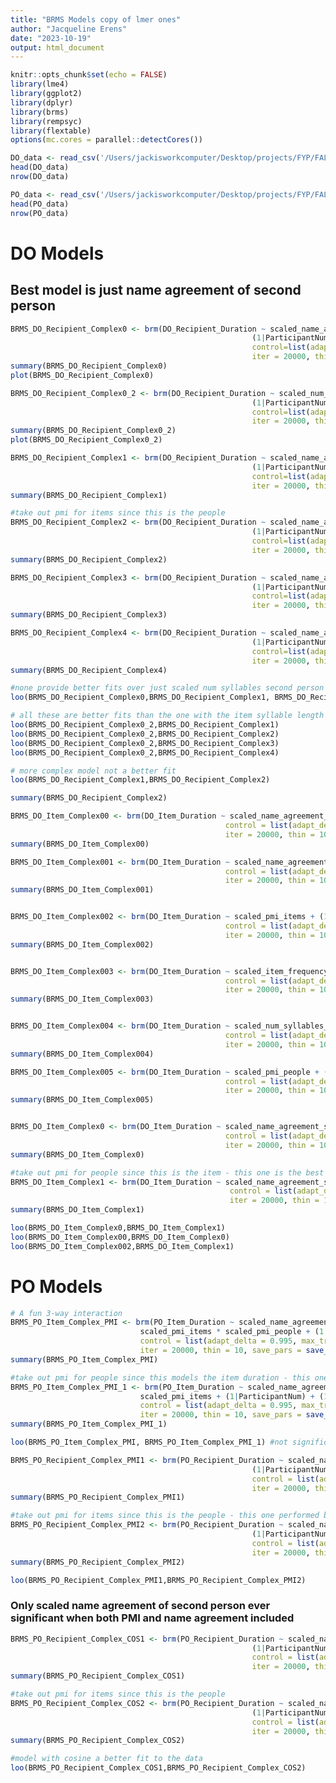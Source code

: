 ```yaml
---
title: "BRMS Models copy of lmer ones"
author: "Jacqueline Erens"
date: "2023-10-19"
output: html_document
---
```


```r
knitr::opts_chunk$set(echo = FALSE)
library(lme4)
library(ggplot2)
library(dplyr)
library(brms)
library(rempsyc)
library(flextable)
options(mc.cores = parallel::detectCores())
```

```r
DO_data <- read_csv('/Users/jackisworkcomputer/Desktop/projects/FYP/FALL2023_DATIVE_ANALYSIS/Timing/transformed_data/data_DO_with_durations.csv')
head(DO_data)
nrow(DO_data)

PO_data <- read_csv('/Users/jackisworkcomputer/Desktop/projects/FYP/FALL2023_DATIVE_ANALYSIS/Timing/transformed_data/data_PO_with_durations.csv')
head(PO_data)
nrow(PO_data)
```


# DO Models
## Best model is just name agreement of second person
```r

BRMS_DO_Recipient_Complex0 <- brm(DO_Recipient_Duration ~ scaled_name_agreement_second_person + 
                                                      (1|ParticipantNum) + (1|Anchor), 
                                                      control=list(adapt_delta=0.995, max_treedepth=15),
                                                      iter = 20000, thin = 10, save_pars = save_pars(all = TRUE), data = DO_data)
summary(BRMS_DO_Recipient_Complex0)
plot(BRMS_DO_Recipient_Complex0)

BRMS_DO_Recipient_Complex0_2 <- brm(DO_Recipient_Duration ~ scaled_num_syllables_item + 
                                                      (1|ParticipantNum) + (1|Anchor),
                                                      control=list(adapt_delta=0.995, max_treedepth=15),
                                                      iter = 20000, thin = 10, save_pars = save_pars(all = TRUE), data = DO_data)
summary(BRMS_DO_Recipient_Complex0_2)
plot(BRMS_DO_Recipient_Complex0_2)

BRMS_DO_Recipient_Complex1 <- brm(DO_Recipient_Duration ~ scaled_name_agreement_second_person * scaled_pmi_people * scaled_pmi_items + 
                                                      (1|ParticipantNum) + (1|Anchor), 
                                                      control=list(adapt_delta=0.995, max_treedepth=15),
                                                      iter = 20000, thin = 10, save_pars = save_pars(all = TRUE), data = DO_data)
summary(BRMS_DO_Recipient_Complex1)

#take out pmi for items since this is the people
BRMS_DO_Recipient_Complex2 <- brm(DO_Recipient_Duration ~ scaled_name_agreement_second_person * scaled_pmi_people + 
                                                      (1|ParticipantNum) + (1|Anchor), 
                                                      control=list(adapt_delta=0.995, max_treedepth=15),
                                                      iter = 20000, thin = 10, save_pars = save_pars(all = TRUE), data = DO_data)
summary(BRMS_DO_Recipient_Complex2)

BRMS_DO_Recipient_Complex3 <- brm(DO_Recipient_Duration ~ scaled_name_agreement_second_person * scaled_pmi_people * scaled_num_syllables_item+ 
                                                      (1|ParticipantNum) + (1|Anchor),
                                                      control=list(adapt_delta=0.995, max_treedepth=15),
                                                      iter = 20000, thin = 10, save_pars = save_pars(all = TRUE),data = DO_data)
summary(BRMS_DO_Recipient_Complex3)

BRMS_DO_Recipient_Complex4 <- brm(DO_Recipient_Duration ~ scaled_name_agreement_second_person * scaled_num_syllables_item + 
                                                      (1|ParticipantNum) + (1|Anchor), 
                                                      control=list(adapt_delta=0.995, max_treedepth=15),
                                                      iter = 20000, thin = 10, save_pars = save_pars(all = TRUE), data = DO_data)
summary(BRMS_DO_Recipient_Complex4)

#none provide better fits over just scaled num syllables second person
loo(BRMS_DO_Recipient_Complex0,BRMS_DO_Recipient_Complex1, BRMS_DO_Recipient_Complex2, BRMS_DO_Recipient_Complex3, BRMS_DO_Recipient_Complex4)

# all these are better fits than the one with the item syllable length included, so dropping that
loo(BRMS_DO_Recipient_Complex0_2,BRMS_DO_Recipient_Complex1)
loo(BRMS_DO_Recipient_Complex0_2,BRMS_DO_Recipient_Complex2)
loo(BRMS_DO_Recipient_Complex0_2,BRMS_DO_Recipient_Complex3)
loo(BRMS_DO_Recipient_Complex0_2,BRMS_DO_Recipient_Complex4)

# more complex model not a better fit
loo(BRMS_DO_Recipient_Complex1,BRMS_DO_Recipient_Complex2)

summary(BRMS_DO_Recipient_Complex2)
```

```r
BRMS_DO_Item_Complex00 <- brm(DO_Item_Duration ~ scaled_name_agreement_second_person + (1|ParticipantNum) + (1|Anchor), 
                                                control = list(adapt_delta = 0.995, max_treedepth = 12),
                                                iter = 20000, thin = 10, save_pars = save_pars(all = TRUE), data = DO_data)
summary(BRMS_DO_Item_Complex00)

BRMS_DO_Item_Complex001 <- brm(DO_Item_Duration ~ scaled_name_agreement_item + (1|ParticipantNum) + (1|Anchor), 
                                                control = list(adapt_delta = 0.995, max_treedepth = 12),
                                                iter = 20000, thin = 10, save_pars = save_pars(all = TRUE), data = DO_data)
summary(BRMS_DO_Item_Complex001)


BRMS_DO_Item_Complex002 <- brm(DO_Item_Duration ~ scaled_pmi_items + (1|ParticipantNum) + (1|Anchor), 
                                                control = list(adapt_delta = 0.995, max_treedepth = 12),
                                                iter = 20000, thin = 10, save_pars = save_pars(all = TRUE), data = DO_data)
summary(BRMS_DO_Item_Complex002)


BRMS_DO_Item_Complex003 <- brm(DO_Item_Duration ~ scaled_item_frequency + (1|ParticipantNum) + (1|Anchor), 
                                                control = list(adapt_delta = 0.995, max_treedepth = 12),
                                                iter = 20000, thin = 10, save_pars = save_pars(all = TRUE), data = DO_data)
summary(BRMS_DO_Item_Complex003)


BRMS_DO_Item_Complex004 <- brm(DO_Item_Duration ~ scaled_num_syllables_item + (1|ParticipantNum) + (1|Anchor), 
                                                control = list(adapt_delta = 0.995, max_treedepth = 12),
                                                iter = 20000, thin = 10, save_pars = save_pars(all = TRUE), data = DO_data)
summary(BRMS_DO_Item_Complex004)

BRMS_DO_Item_Complex005 <- brm(DO_Item_Duration ~ scaled_pmi_people + (1|ParticipantNum) + (1|Anchor), 
                                                control = list(adapt_delta = 0.995, max_treedepth = 12),
                                                iter = 20000, thin = 10, save_pars = save_pars(all = TRUE), data = DO_data)
summary(BRMS_DO_Item_Complex005)


BRMS_DO_Item_Complex0 <- brm(DO_Item_Duration ~ scaled_name_agreement_second_person * scaled_pmi_people * scaled_pmi_items + (1|ParticipantNum) + (1|Anchor), 
                                                control = list(adapt_delta = 0.995, max_treedepth = 12),
                                                iter = 20000, thin = 10, save_pars = save_pars(all = TRUE), data = DO_data)
summary(BRMS_DO_Item_Complex0)

#take out pmi for people since this is the item - this one is the best according to LOO
BRMS_DO_Item_Complex1 <- brm(DO_Item_Duration ~ scaled_name_agreement_second_person * scaled_pmi_items + (1|ParticipantNum) + (1|Anchor), 
                                                 control = list(adapt_delta = 0.995, max_treedepth = 12),
                                                 iter = 20000, thin = 10, save_pars = save_pars(all = TRUE), data = DO_data)
summary(BRMS_DO_Item_Complex1)

loo(BRMS_DO_Item_Complex0,BRMS_DO_Item_Complex1)
loo(BRMS_DO_Item_Complex00,BRMS_DO_Item_Complex0)
loo(BRMS_DO_Item_Complex002,BRMS_DO_Item_Complex1)
```

# PO Models

```r
# A fun 3-way interaction
BRMS_PO_Item_Complex_PMI <- brm(PO_Item_Duration ~ scaled_name_agreement_second_person * 
                             scaled_pmi_items * scaled_pmi_people + (1|ParticipantNum) + (1|Anchor), 
                             control = list(adapt_delta = 0.995, max_treedepth = 12),
                             iter = 20000, thin = 10, save_pars = save_pars(all = TRUE), data = PO_data)
summary(BRMS_PO_Item_Complex_PMI)

#take out pmi for people since this models the item duration - this one performs better than with PMI People in
BRMS_PO_Item_Complex_PMI_1 <- brm(PO_Item_Duration ~ scaled_name_agreement_second_person * 
                             scaled_pmi_items + (1|ParticipantNum) + (1|Anchor), 
                             control = list(adapt_delta = 0.995, max_treedepth = 12),
                             iter = 20000, thin = 10, save_pars = save_pars(all = TRUE), data = PO_data)
summary(BRMS_PO_Item_Complex_PMI_1)

loo(BRMS_PO_Item_Complex_PMI, BRMS_PO_Item_Complex_PMI_1) #not significantly different, so which to use
```


```r

BRMS_PO_Recipient_Complex_PMI1 <- brm(PO_Recipient_Duration ~ scaled_name_agreement_second_person * scaled_pmi_people * scaled_pmi_items + 
                                                      (1|ParticipantNum) + (1|Anchor), 
                                                      control = list(adapt_delta = 0.995, max_treedepth = 12),
                                                      iter = 20000, thin = 10, save_pars = save_pars(all = TRUE), data = PO_data)
summary(BRMS_PO_Recipient_Complex_PMI1)

#take out pmi for items since this is the people - this one performed better on LOO
BRMS_PO_Recipient_Complex_PMI2 <- brm(PO_Recipient_Duration ~ scaled_name_agreement_second_person * scaled_pmi_people + 
                                                      (1|ParticipantNum) + (1|Anchor), 
                                                      control = list(adapt_delta = 0.995, max_treedepth = 12),
                                                      iter = 20000, thin = 10, save_pars = save_pars(all = TRUE), data = PO_data)
summary(BRMS_PO_Recipient_Complex_PMI2)

loo(BRMS_PO_Recipient_Complex_PMI1,BRMS_PO_Recipient_Complex_PMI2)
```

### Only scaled name agreement of second person ever significant when both PMI and name agreement included ###

```r

BRMS_PO_Recipient_Complex_COS1 <- brm(PO_Recipient_Duration ~ scaled_name_agreement_second_person * scaled_cosine_people + 
                                                      (1|ParticipantNum) + (1|Anchor),
                                                      control = list(adapt_delta = 0.995, max_treedepth = 12),
                                                      iter = 20000, thin = 10, save_pars = save_pars(all = TRUE), data = PO_data)
summary(BRMS_PO_Recipient_Complex_COS1)

#take out pmi for items since this is the people
BRMS_PO_Recipient_Complex_COS2 <- brm(PO_Recipient_Duration ~ scaled_name_agreement_second_person + 
                                                      (1|ParticipantNum) + (1|Anchor),
                                                      control = list(adapt_delta = 0.995, max_treedepth = 12),
                                                      iter = 20000, thin = 10, save_pars = save_pars(all = TRUE), data = PO_data)
summary(BRMS_PO_Recipient_Complex_COS2)

#model with cosine a better fit to the data
loo(BRMS_PO_Recipient_Complex_COS1,BRMS_PO_Recipient_Complex_COS2)
```

